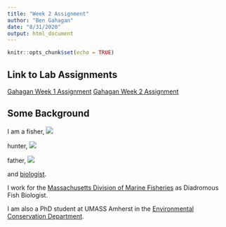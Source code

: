 ```yaml
---
title: "Week 2 Assignment"
author: "Ben Gahagan"
date: "8/31/2020"
output: html_document
---
```


```r
knitr::opts_chunk$set(echo = TRUE)
```



## Link to Lab Assignments

[Gahagan Week 1 Assignment](Lab1_BIG.html)
[Gahagan Week 2 Assignment](Lab2_BIG.html)

## Some Background

I am a fisher,
![](images/fisher.png)

hunter,
![](images/hunter.jpg)

father,
![](images/father2.png)

and [biologist](https://www.researchgate.net/profile/Ben_Gahagan?_iepl%5BgeneralViewId%5D=W6dJU0dqSZ2wvPcHs305pOyyofBSXiOszZ3V&_iepl%5Bcontexts%5D%5B0%5D=searchReact&_iepl%5BviewId%5D=4lGePA89w6cCmn7bOtHLEyIKNGmvHxqjA2Ww&_iepl%5BsearchType%5D=researcher&_iepl%5Bdata%5D%5BcountLessEqual20%5D=1&_iepl%5Bdata%5D%5BinteractedWithPosition1%5D=1&_iepl%5Bdata%5D%5BwithoutEnrichment%5D=1&_iepl%5Bposition%5D=1&_iepl%5BrgKey%5D=AC%3A7189970&_iepl%5BinteractionType%5D=profileView).

I work for the [Massachusetts Division of Marine Fisheries](https://www.mass.gov/orgs/division-of-marine-fisheries) as Diadromous Fish Biologist.

I am also a PhD student at UMASS Amherst in the [Environmental Conservation Department](https://eco.umass.edu/).


